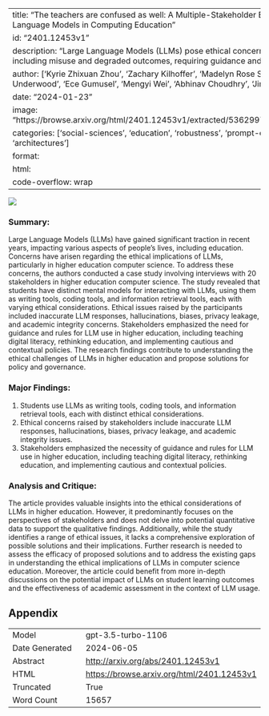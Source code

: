 
---
title: "The teachers are confused as well: A Multiple-Stakeholder Ethics Discussion on Large Language Models in Computing Education"
id: "2401.12453v1"
description: "Large Language Models (LLMs) pose ethical concerns in higher education, including misuse and degraded outcomes, requiring guidance and rules."
author: ['Kyrie Zhixuan Zhou', 'Zachary Kilhoffer', 'Madelyn Rose Sanfilippo', 'Ted Underwood', 'Ece Gumusel', 'Mengyi Wei', 'Abhinav Choudhry', 'Jinjun Xiong']
date: "2024-01-23"
image: "https://browse.arxiv.org/html/2401.12453v1/extracted/5362997/mental_model_fig_3.png"
categories: ['social-sciences', 'education', 'robustness', 'prompt-engineering', 'architectures']
format:
  html:
    code-overflow: wrap
---

![](https://browse.arxiv.org/html/2401.12453v1/extracted/5362997/mental_model_fig_3.png)

### Summary:

Large Language Models (LLMs) have gained significant traction in recent years, impacting various aspects of people's lives, including education. Concerns have arisen regarding the ethical implications of LLMs, particularly in higher education computer science. To address these concerns, the authors conducted a case study involving interviews with 20 stakeholders in higher education computer science. The study revealed that students have distinct mental models for interacting with LLMs, using them as writing tools, coding tools, and information retrieval tools, each with varying ethical considerations. Ethical issues raised by the participants included inaccurate LLM responses, hallucinations, biases, privacy leakage, and academic integrity concerns. Stakeholders emphasized the need for guidance and rules for LLM use in higher education, including teaching digital literacy, rethinking education, and implementing cautious and contextual policies. The research findings contribute to understanding the ethical challenges of LLMs in higher education and propose solutions for policy and governance.

### Major Findings:
1. Students use LLMs as writing tools, coding tools, and information retrieval tools, each with distinct ethical considerations.
2. Ethical concerns raised by stakeholders include inaccurate LLM responses, hallucinations, biases, privacy leakage, and academic integrity issues.
3. Stakeholders emphasized the necessity of guidance and rules for LLM use in higher education, including teaching digital literacy, rethinking education, and implementing cautious and contextual policies.

### Analysis and Critique:
The article provides valuable insights into the ethical considerations of LLMs in higher education. However, it predominantly focuses on the perspectives of stakeholders and does not delve into potential quantitative data to support the qualitative findings. Additionally, while the study identifies a range of ethical issues, it lacks a comprehensive exploration of possible solutions and their implications. Further research is needed to assess the efficacy of proposed solutions and to address the existing gaps in understanding the ethical implications of LLMs in computer science education. Moreover, the article could benefit from more in-depth discussions on the potential impact of LLMs on student learning outcomes and the effectiveness of academic assessment in the context of LLM usage.

## Appendix

|          |          |
|----------|----------|
| Model     | gpt-3.5-turbo-1106       |
| Date Generated     | 2024-06-05       |
| Abstract | [http://arxiv.org/abs/2401.12453v1](http://arxiv.org/abs/2401.12453v1)        |
| HTML     | [https://browse.arxiv.org/html/2401.12453v1](https://browse.arxiv.org/html/2401.12453v1)       |
| Truncated       | True       |
| Word Count       | 15657       |